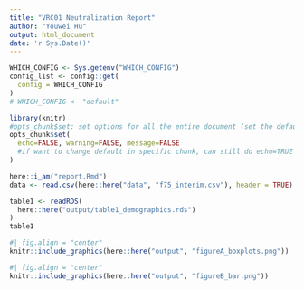 ```yaml
---
title: "VRC01 Neutralization Report"
author: "Youwei Hu"
output: html_document
date: 'r Sys.Date()'
---
```


```r
WHICH_CONFIG <- Sys.getenv("WHICH_CONFIG")
config_list <- config::get(
  config = WHICH_CONFIG
)
# WHICH_CONFIG <- "default"
```

```r
library(knitr)
#opts_chunk$set: set options for all the entire document (set the default)
opts_chunk$set(
  echo=FALSE, warning=FALSE, message=FALSE
  #if want to change default in specific chunk, can still do echo=TRUE
)
```

```r
here::i_am("report.Rmd")
data <- read.csv(here::here("data", "f75_interim.csv"), header = TRUE)
```

```r
table1 <- readRDS(
  here::here("output/table1_demographics.rds")
)
table1
```














```r
#| fig.align = "center"
knitr::include_graphics(here::here("output", "figureA_boxplots.png"))
```






```r
#| fig.align = "center"
knitr::include_graphics(here::here("output", "figureB_bar.png"))
```

